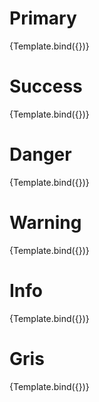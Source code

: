 
<Meta
  title="Atomic/Button/Colors"
  argTypes={config.argTypes}
/>

# Primary
<Preview>
    <Story name="Primary" args={{
        color: 'primary',
        label: 'Bouton',
        size: 'default',
        type: 'default',
        iconPosition: 'default',
        icon: 'svg',
    }}>
        {Template.bind({})}
    </Story>
</Preview>

# Success
<Preview>
    <Story name="Success" args={{
        color: 'success',
        label: 'Bouton',
        size: 'default',
        type: 'default',
        iconPosition: 'default',
        icon: 'svg',
    }}>
        {Template.bind({})}
    </Story>
</Preview>

# Danger
<Preview>
    <Story name="Danger" args={{
        color: 'danger',
        label: 'Bouton',
        size: 'default',
        type: 'default',
        iconPosition: 'default',
        icon: 'svg',
    }}>
        {Template.bind({})}
    </Story>
</Preview>

# Warning
<Preview>
    <Story name="Warning" args={{
        color: 'warning',
        label: 'Bouton',
        size: 'default',
        type: 'default',
        iconPosition: 'default',
        icon: 'svg',
    }}>
        {Template.bind({})}
    </Story>
</Preview>

# Info
<Preview>
    <Story name="Info" args={{
        color: 'info',
        label: 'Bouton',
        size: 'default',
        type: 'default',
        iconPosition: 'default',
        icon: 'svg',
    }}>
        {Template.bind({})}
    </Story>
</Preview>

# Gris
<Preview>
    <Story name="Gris" args={{
        color: 'gris',
        label: 'Bouton',
        size: 'default',
        type: 'default',
        iconPosition: 'default',
        icon: 'svg',
    }}>
        {Template.bind({})}
    </Story>
</Preview>
